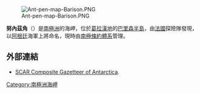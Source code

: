 [[Image:Ant-pen-map-Barison.PNG|thumb]]

{{coord|65|33|S|64|15|W|display=title}}

'''努內茲角'''（{{lang-en|Nuñez Point}}）是[[南極洲|南極洲]]的海岬，位於[[葛拉漢地|葛拉漢地]]的[[巴里森半島|巴里森半島]]，由[[法國|法國]]探險隊發現，以[[阿根廷|阿根廷]]海軍上將命名，現時由[[南極條約體系|南極條約體系]]管理。

==外部連結==
* [http://data.aad.gov.au/aadc/gaz/scar/ SCAR Composite Gazetteer of Antarctica]{{WebCite|url=https://www.webcitation.org/5ug2CfC7m?url=http://data.aad.gov.au/aadc/gaz/scar/ |date=20101202140255 |dateformat=iso }}.

{{DEFAULTSORT:Nunez Point}}
[[Category:南極洲海岬|Category:南極洲海岬]]


{{GrahamCoast-geo-stub}}